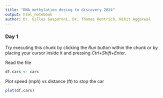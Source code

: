 ```yaml
---
title: "DNA methylation desing to discovery 2024"
output: html_notebook
author: Dr. Gilles Gasporoni, Dr. Thomas Hentrich, Nihit Aggarwal
---
```


### Day 1


Try executing this chunk by clicking the *Run* button within the chunk or by placing your cursor inside it and pressing *Ctrl+Shift+Enter*. 

Read the file 
```r
df.cars <- cars
```

Plot speed (mph) vs distance (ft) to stop the car

```r
plot(df.cars)
```
